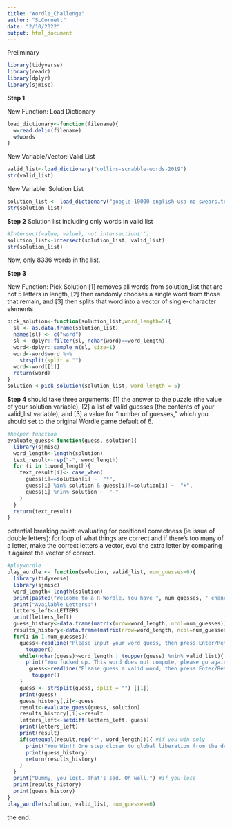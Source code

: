 ```yaml
---
title: "Wordle_Challenge"
author: "SLCornett"
date: "2/10/2022"
output: html_document
---
```

Preliminary
```r
library(tidyverse)
library(readr)
library(dplyr)
library(sjmisc)
```
**Step 1**

New Function: Load Dictionary
```r
load_dictionary<-function(filename){
  w=read.delim(filename)
  w$words
} 
```
New Variable/Vector: Valid List
```r
valid_list<-load_dictionary("collins-scrabble-words-2019")
str(valid_list)
```
New Variable: Solution List
```r
solution_list <- load_dictionary("google-10000-english-usa-no-swears.txt")
str(solution_list)
```
**Step 2**
Solution list including only words in valid list
```r
#Intersect(value, value), not intersection('')
solution_list<-intersect(solution_list, valid_list)
str(solution_list) 
```
Now, only 8336 words in the list. 

**Step 3**

New Function: Pick Solution
[1] removes all words from solution_list that are not 5 letters in length, 
[2] then randomly chooses a single word from those that remain, and 
[3] then splits that word into a vector of single-character elements
```r
pick_solution<-function(solution_list,word_length=5){
  sl <- as.data.frame(solution_list)
  names(sl) <- c("word")
  sl <- dplyr::filter(sl, nchar(word)==word_length)
  word<-dplyr::sample_n(sl, size=1)
  word<-word$word %>% 
    strsplit(split = "")
  word<-word[[1]]
  return(word)
}
solution <-pick_solution(solution_list, word_length = 5)
```

**Step 4**
should take three arguments: [1] the answer to the puzzle (the value of your solution variable), [2] a list of valid guesses (the contents of your valid_list variable), and [3] a value for “number of guesses,” which you should set to the original Wordle game default of 6.
```r
#helper function
evaluate_guess<-function(guess, solution){
  library(sjmisc)
  word_length<-length(solution)
  text_result<-rep("-", word_length)
  for (i in 1:word_length){
    text_result[i]<- case_when(
      guess[i]==solution[i] ~  "*",
      guess[i] %in% solution & guess[i]!=solution[i] ~  "+",
      guess[i] %nin% solution ~  "-"
    )
  }
  return(text_result)
}
```
potential breaking point: evaluating for positional correctness (ie issue of double letters): for loop of what things are correct and if there's too many of a letter, make the correct letters a vector, eval the extra letter by comparing it against the vector of correct.
```r
#playwordle
play_wordle <- function(solution, valid_list, num_guesses=6){
  library(tidyverse)
  library(sjmisc)
  word_length<-length(solution)
  print(paste0("Welcome to a R-Wordle. You have ", num_guesses, " chances to guess a word with", word_length, "letters. Try not to get killed along the way. Best of luck!"))
  print("Available Letters:")
  letters_left<-LETTERS
  print(letters_left)
  guess_history<-data.frame(matrix(nrow=word_length, ncol=num_guesses)) #so can output guesses at the end
  results_history<-data.frame(matrix(nrow=word_length, ncol=num_guesses)) #so can output results at the end
  for(i in 1:num_guesses){
    guess<-readline("Please input your word guess, then press Enter/Return to submit your guess:") %>%
      toupper()
    while(nchar(guess)>word_length | toupper(guess) %nin% valid_list){ #input invalid word or too long word
      print("You fucked up. This word does not compute, please go again.")
       guess<-readline("Please guess a valid word, then press Enter/Return to submit your guess:") %>%
        toupper()
    }
    guess <- strsplit(guess, split = "") [[1]]
    print(guess)
    guess_history[,i]<-guess
    result<-evaluate_guess(guess, solution)
    results_history[,i]<-result
    letters_left<-setdiff(letters_left, guess)
    print(letters_left)
    print(result)
    if(setequal(result,rep("*", word_length))){ #if you win only
      print("You Win!! One step closer to global liberation from the desperate clasps of capitalism.")
      print(guess_history)
      return(results_history)
    }
  }
  print("Dummy, you lost. That's sad. Oh well.") #if you lose
  print(results_history) 
  print(guess_history)
} 
play_wordle(solution, valid_list, num_guesses=6)
```
the end.